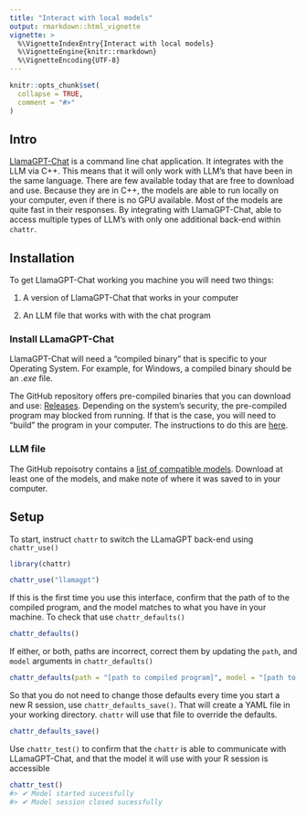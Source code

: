 ```yaml
---
title: "Interact with local models"
output: rmarkdown::html_vignette
vignette: >
  %\VignetteIndexEntry{Interact with local models}
  %\VignetteEngine{knitr::rmarkdown}
  %\VignetteEncoding{UTF-8}
---
```


```r
knitr::opts_chunk$set(
  collapse = TRUE,
  comment = "#>"
)
```


## Intro

[LlamaGPT-Chat](https://github.com/kuvaus/LlamaGPTJ-chat) is a command line chat 
application. It integrates with the LLM via C++. This means that it will only
work with LLM's that have been in the same language.  There are few available
today that are free to download and use. Because they are in C++, the models are 
able to run locally on your computer, even if there is no GPU available.  Most 
of the models are quite fast in their responses. By integrating with LlamaGPT-Chat, 
 able to access multiple types of LLM's with only one additional back-end
within `chattr`.

## Installation

To get LlamaGPT-Chat working you machine you will need two things:

1. A version of LlamaGPT-Chat that works in your computer

1. An LLM file that works with with the chat program

### Install LLamaGPT-Chat

LlamaGPT-Chat will need a "compiled binary" that is specific to your Operating
System.  For example, for Windows, a compiled binary should be an *.exe* file. 


The GitHub repository offers pre-compiled binaries that you can download and use: [Releases](https://github.com/kuvaus/LlamaGPTJ-chat/releases). Depending on the
system's security, the pre-compiled program may blocked from running. If that is
the case, you will need to "build" the program in your computer. The instructions
to do this are [here](https://github.com/kuvaus/LlamaGPTJ-chat#download).

### LLM file

The GitHub repoisotry contains a [list of compatible models](https://github.com/kuvaus/LlamaGPTJ-chat#gpt-j-llama-and-mpt-models). 
Download at least one of the models, and make note of where it was saved to
in your computer. 


## Setup

To start, instruct `chattr` to switch the LLamaGPT back-end using `chattr_use()`

```r
library(chattr)

chattr_use("llamagpt")
```

If this is the first time you use this interface, confirm that the path of to 
the compiled program, and the model matches to what you have in your machine. 
To check that use `chattr_defaults()`

```r
chattr_defaults()
```

If either, or both, paths are incorrect, correct them by updating the `path`,
and `model` arguments in `chattr_defaults()`

```r
chattr_defaults(path = "[path to compiled program]", model = "[path to model]")
```

So that you do not need to change those defaults every time you start a new
R session, use `chattr_defaults_save()`. That will create a YAML file in your
working directory. `chattr` will use that file to override the defaults.

```r
chattr_defaults_save()
```

Use `chattr_test()` to confirm that the `chattr` is able to communicate with 
LLamaGPT-Chat, and that the model it will use with your R session is accessible

```r
chattr_test()
#> ✔ Model started sucessfully
#> ✔ Model session closed sucessfully
```

